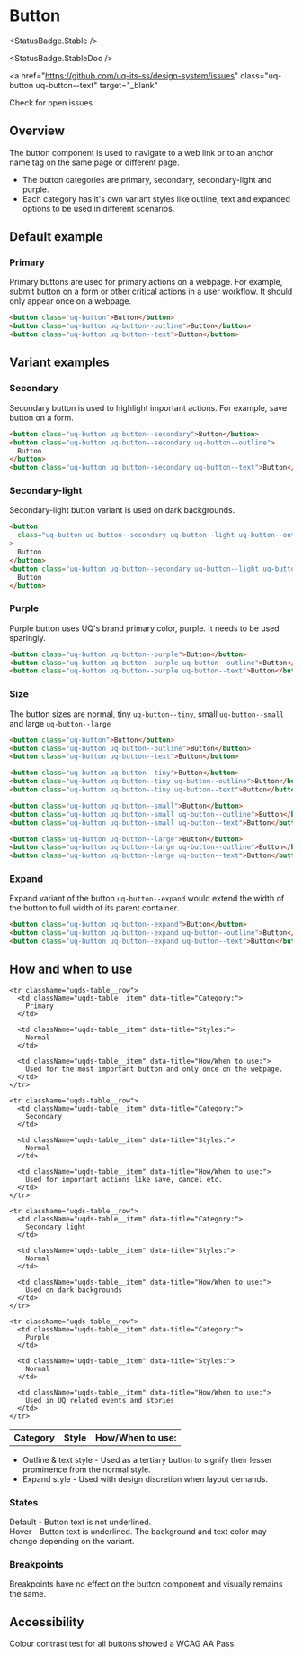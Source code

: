 
<Meta of={ButtonStories} />

# Button

<StatusBadge.Stable />

<StatusBadge.StableDoc />

<a
  href="https://github.com/uq-its-ss/design-system/issues"
  class="uq-button uq-button--text"
  target="_blank"
>
  Check for open issues
</a>

## Overview

The button component is used to navigate to a web link or to an anchor name tag on the same page or different page.

- The button categories are primary, secondary, secondary-light and purple.
- Each category has it's own variant styles like outline, text and expanded options to be used in different scenarios.

## Default example

### Primary

Primary buttons are used for primary actions on a webpage. For example, submit button on a form or other critical actions in a user workflow.
It should only appear once on a webpage.

<Canvas sourceState="hidden">
  <Story of={ButtonStories.primary} />
</Canvas>

```html
<button class="uq-button">Button</button>
<button class="uq-button uq-button--outline">Button</button>
<button class="uq-button uq-button--text">Button</button>
```

## Variant examples

### Secondary

Secondary button is used to highlight important actions. For example, save button on a form.

<Canvas sourceState="hidden">
  <Story of={ButtonStories.secondary} />
</Canvas>

```html
<button class="uq-button uq-button--secondary">Button</button>
<button class="uq-button uq-button--secondary uq-button--outline">
  Button
</button>
<button class="uq-button uq-button--secondary uq-button--text">Button</button>
```

### Secondary-light

Secondary-light button variant is used on dark backgrounds.

<Canvas sourceState="hidden">
  <Story of={ButtonStories.secondaryLight} />
</Canvas>

```html
<button
  class="uq-button uq-button--secondary uq-button--light uq-button--outline"
>
  Button
</button>
<button class="uq-button uq-button--secondary uq-button--light uq-button--text">
  Button
</button>
```

### Purple

Purple button uses UQ's brand primary color, purple. It needs to be used sparingly.

<Canvas sourceState="hidden">
  <Story of={ButtonStories.purple} />
</Canvas>

```html
<button class="uq-button uq-button--purple">Button</button>
<button class="uq-button uq-button--purple uq-button--outline">Button</button>
<button class="uq-button uq-button--purple uq-button--text">Button</button>
```

### Size

The button sizes are normal, tiny `uq-button--tiny`, small `uq-button--small` and large `uq-button--large`

<Canvas sourceState="hidden">
  <Story of={ButtonStories.size} />
</Canvas>

```html
<button class="uq-button">Button</button>
<button class="uq-button uq-button--outline">Button</button>
<button class="uq-button uq-button--text">Button</button>

<button class="uq-button uq-button--tiny">Button</button>
<button class="uq-button uq-button--tiny uq-button--outline">Button</button>
<button class="uq-button uq-button--tiny uq-button--text">Button</button>

<button class="uq-button uq-button--small">Button</button>
<button class="uq-button uq-button--small uq-button--outline">Button</button>
<button class="uq-button uq-button--small uq-button--text">Button</button>

<button class="uq-button uq-button--large">Button</button>
<button class="uq-button uq-button--large uq-button--outline">Button</button>
<button class="uq-button uq-button--large uq-button--text">Button</button>
```

### Expand

Expand variant of the button `uq-button--expand` would extend the width of the button to full width of its parent container.

<Canvas sourceState="hidden">
  <Story of={ButtonStories.expand} />
</Canvas>

```html
<button class="uq-button uq-button--expand">Button</button>
<button class="uq-button uq-button--expand uq-button--outline">Button</button>
<button class="uq-button uq-button--expand uq-button--text">Button</button>
```

## How and when to use

<table className="uqds-table  uqds-table--card uqds-table--colour">
  <tbody className="uqds-table__body">
    <tr className="uqds-table__mobile-heading">
      <th className="uqds-table__heading">Category</th>
      <th className="uqds-table__heading">Style</th>
      <th className="uqds-table__heading">How/When to use:</th>
    </tr>

    <tr className="uqds-table__row">
      <td className="uqds-table__item" data-title="Category:">
        Primary
      </td>

      <td className="uqds-table__item" data-title="Styles:">
        Normal
      </td>

      <td className="uqds-table__item" data-title="How/When to use:">
        Used for the most important button and only once on the webpage.
      </td>
    </tr>

    <tr className="uqds-table__row">
      <td className="uqds-table__item" data-title="Category:">
        Secondary
      </td>

      <td className="uqds-table__item" data-title="Styles:">
        Normal
      </td>

      <td className="uqds-table__item" data-title="How/When to use:">
        Used for important actions like save, cancel etc.
      </td>
    </tr>

    <tr className="uqds-table__row">
      <td className="uqds-table__item" data-title="Category:">
        Secondary light
      </td>

      <td className="uqds-table__item" data-title="Styles:">
        Normal
      </td>

      <td className="uqds-table__item" data-title="How/When to use:">
        Used on dark backgrounds
      </td>
    </tr>

    <tr className="uqds-table__row">
      <td className="uqds-table__item" data-title="Category:">
        Purple
      </td>

      <td className="uqds-table__item" data-title="Styles:">
        Normal
      </td>

      <td className="uqds-table__item" data-title="How/When to use:">
        Used in UQ related events and stories
      </td>
    </tr>

  </tbody>
</table>

- Outline & text style - Used as a tertiary button to signify their lesser prominence from the normal style.
- Expand style - Used with design discretion when layout demands.

### States

Default - Button text is not underlined. <br />
Hover - Button text is underlined. The background and text color may change depending on the variant.

### Breakpoints

Breakpoints have no effect on the button component and visually remains the same.

## Accessibility

Colour contrast test for all buttons showed a WCAG AA Pass.
